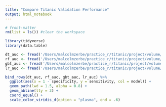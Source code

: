 ```yaml
---
title: "Compare Titanic Validation Performance"
output: html_notebook
---
```


```r
# front-matter
rm(list = ls()) #clear the workspace

library(tidyverse)
library(data.table)
```

```r
dt_auc <- fread('/Users/malcolmzerbe/practice_r/titanic/project/volume/data/processed/dt_auc.csv')
rf_auc <- fread('/Users/malcolmzerbe/practice_r/titanic/project/volume/data/processed/rf_auc.csv')
gbt_auc <- fread('/Users/malcolmzerbe/practice_r/titanic/project/volume/data/processed/gbt_auc.csv')
lr_auc <- fread('/Users/malcolmzerbe/practice_r/titanic/project/volume/data/processed/lr_auc.csv')
```

```r
bind_rows(dt_auc, rf_auc, gbt_auc, lr_auc) %>% 
  ggplot(aes(x = 1 - specificity, y = sensitivity, col = model)) + 
  geom_path(lwd = 1.5, alpha = 0.8) +
  geom_abline(lty = 3) + 
  coord_equal() + 
  scale_color_viridis_d(option = "plasma", end = .6)
```


